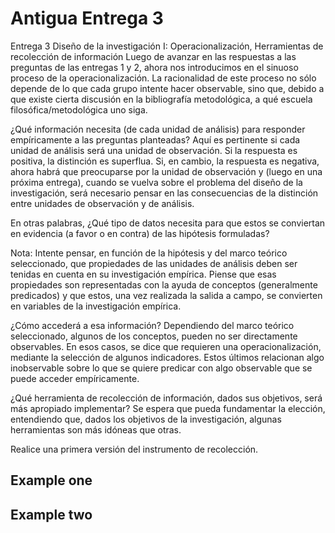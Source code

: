 # Antigua Entrega 3

Entrega 3
Diseño de la investigación I: Operacionalización, Herramientas de recolección de información
Luego de avanzar en las respuestas a las preguntas de las entregas 1 y 2, ahora nos introducimos en el sinuoso proceso de la operacionalización.
La racionalidad de este proceso no sólo depende de lo que cada grupo intente hacer observable, sino que, debido a que existe cierta discusión en la bibliografía metodológica, a qué escuela filosófica/metodológica uno siga.

¿Qué información necesita (de cada unidad de análisis) para responder empíricamente a las preguntas planteadas? Aquí es pertinente si cada unidad de análisis será una unidad de observación. Si la respuesta es positiva, la distinción es superflua. Si, en cambio, la respuesta es negativa, ahora habrá que preocuparse por la unidad de observación y (luego en una próxima entrega), cuando se vuelva sobre el problema del diseño de la investigación, será necesario pensar en las consecuencias de la distinción entre unidades de observación y de análisis.

En otras palabras, ¿Qué tipo de datos necesita para que estos se conviertan en evidencia (a favor o en contra) de las hipótesis formuladas?

Nota: Intente pensar, en función de la hipótesis y del marco teórico seleccionado, que propiedades de las unidades de análisis deben ser tenidas en cuenta en su investigación empírica. Piense que esas propiedades son representadas con la ayuda de conceptos (generalmente predicados) y que estos, una vez realizada la salida a campo, se convierten en variables de la investigación empírica.

¿Cómo accederá a esa información? Dependiendo del marco teórico seleccionado, algunos de los conceptos, pueden no ser directamente observables. En esos casos, se dice que requieren una operacionalización, mediante la selección de algunos indicadores. Estos últimos relacionan algo inobservable sobre lo que se quiere predicar con algo observable que se puede acceder empíricamente.

¿Qué herramienta de recolección de información, dados sus objetivos, será más apropiado implementar? Se espera que pueda fundamentar la elección, entendiendo que, dados los objetivos de la investigación, algunas herramientas son más idóneas que otras.

Realice una primera versión del instrumento de recolección.




## Example one

## Example two
